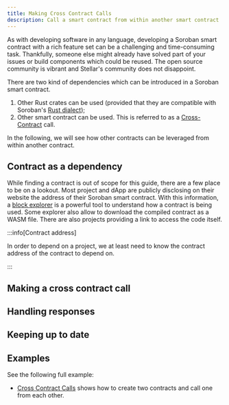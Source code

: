 ```yaml
---
title: Making Cross Contract Calls
description: Call a smart contract from within another smart contract
---
```


As with developing software in any language, developing a Soroban smart contract with a rich feature set can be a challenging and time-consuming task. Thankfully, someone else might already have solved part of your issues or build components which could be reused. The open source community is vibrant and Stellar's community does not disappoint.

There are two kind of dependencies which can be introduced in a Soroban smart contract.

1. Other Rust crates can be used (provided that they are compatible with Soroban's [Rust dialect](../../../learn/encyclopedia/contract-development/rust-dialect.mdx));
2. Other smart contract can be used. This is referred to as a [Cross-Contract](../../../learn/encyclopedia/contract-development/contract-interactions/cross-contract.mdx) call.

In the following, we will see how other contracts can be leveraged from within another contract.

## Contract as a dependency

While finding a contract is out of scope for this guide, there are a few place to be on a lookout. Most project and dApp are publicly disclosing on their website the address of their Soroban smart contract. With this information, a [block explorer](../../../tools/developer-tools/block-explorers.mdx) is a powerful tool to understand how a contract is being used. Some explorer also allow to download the compiled contract as a WASM file. There are also projects providing a link to access the code itself.

:::info[Contract address]

In order to depend on a project, we at least need to know the contract address of the contract to depend on.

:::

## Making a cross contract call

## Handling responses

## Keeping up to date


## Examples

See the following full example:

- [Cross Contract Calls](../../smart-contracts/example-contracts/cross-contract-call.mdx) shows how to create two contracts and call one from each other.
